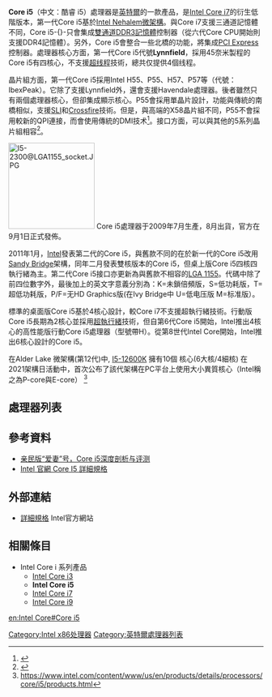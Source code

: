 {{Merge to|酷睿|time=2021-06-24T18:07:19+00:00}}
{{更新|time=2017-07-25T15:00:53+00:00}}
{{noteTA
|G1=IT
}}
{{Infobox Computer Hardware Cpu
| name = Intel Core i5
| image = Intel Core i5 Logo 2020.png
| image_size = 220x124px
| caption = Intel Core i5的Logo&商標
| produced-start = 2009年
| produced-end = 今
| slowest = 2.3 | slow-unit = GHz
| fastest = 4.9+ | fast-unit = GHz
| fsb-slowest = 2.5 | fsb-slow-unit = GT/s
| fsb-fastest = 8 | fsb-fast-unit = GT/s
| manuf1 = Intel
| core1 = Lynnfield、Clarkdale、Sandy Bridge、Ivy Bridge、Haswell、Broadwell、Skylake、Kaby Lake、Coffee Lake、Comet Lake、Ice Lake
| size-from = 45nm
| size-to = 10nm
| arch = [[x86|x86]]、[[MMX|MMX]]、[[SSE|SSE]]、[[SSE2|SSE2]]、[[SSE3|SSE3]]、[[SSSE3|SSSE3]]、[[x86-64|x86-64]]、[[SSE4|SSE4]]、[[SSE4.1|SSE4.1]]、[[SSE4.2|SSE4.2]]、[[VT-X|VT-X]]、[[AES|AES]]、[[AVX|AVX]]、[[AVX2|AVX2]]、[[AVX-512|AVX-512]]、[[FMA3|FMA3]]、[[TSX|TSX]]
| microarch = Intel [[Nehalem|Nehalem]]<br/>Intel [[Sandy_Bridge|Sandy Bridge]]<br/>Intel [[Ivy_Bridge|Ivy Bridge]]<br/>Intel [[Haswell|Haswell]]<br/>Intel [[Skylake|Skylake]]<br/>Intel [[Kaby_Lake|Kaby Lake]]<br/> Intel [[Coffee_Lake微架構|Coffee Lake]]<br/> Intel [[Comet_Lake微架構|Comet Lake]]<br/> Intel [[Ice_Lake微架構|Ice Lake]] <br/>   Intel [[Alder_Lake微架構|Alder Lake]]
| sock1 = [[Socket_H|Socket H]] (LGA 1156)<br>[[Socket_H2|Socket H2]] (LGA 1155)<br>[[Socket_H3|Socket H3]] (LGA 1150)<br>[[Socket_H4|Socket H4]] (LGA 1151)<br>[[Socket_H5|Socket H5]]（LGA 1200）<br>[[Socket_R4|Socket R4]] (LGA 2066)(極致版使用) <br>[[LGA_1700|LGA 1700]]
| numcores = 2 / 4 / 6/ 10(12600k)
}}

'''Core i5'''（中文：酷睿 i5）處理器是[[英特爾|英特爾]]的一款產品，是[[Intel_Core_i7|Intel Core i7]]的衍生低階版本，第一代Core i5基於[[Intel_Nehalem微架構|Intel Nehalem微架構]]。與Core i7支援三通道記憶體不同，Core i5-{}-只會集成[[雙通道|雙通道]][[DDR3|DDR3]][[記憶體|記憶體]]控制器（從六代Core CPU開始則支援DDR4記憶體）。另外，Core i5會整合一些北橋的功能，將集成[[PCI_Express|PCI Express]]控制器。處理器核心方面，第一代Core i5代號'''Lynnfield'''，採用45奈米製程的Core i5有四核心，不支援[[超线程|超线程]]技術，總共仅提供4個线程。

晶片組方面，第一代Core i5採用Intel H55、P55、H57、P57等（代號：IbexPeak）。它除了支援Lynnfield外，還會支援Havendale處理器。後者雖然只有兩個處理器核心，但卻集成顯示核心。P55會採用單晶片設計，功能與傳統的南橋相似，支援[[SLI|SLI]]和[[Crossfire|Crossfire]]技術。但是，與高端的X58晶片組不同，P55不會採用較新的QPI連接，而會使用傳統的DMI技术<ref>{{Cite web |url=http://www.inpai.com.cn/doc/hard/86947.htm |title=Intel未来新芯片组P55新特性初步曝光 |accessdate=2008-12-25 |archive-date=2010-01-08 |archive-url=https://web.archive.org/web/20100108132434/http://www.inpai.com.cn/doc/hard/86947.htm |dead-url=no }}</ref>。接口方面，可以與其他的5系列晶片組相容<ref>{{Cite web |url=http://www.pcpop.com/doc/0/357/357079.shtml |title=8大改变 LGA1156接口P55芯片规格曝光 |accessdate=2008-12-25 |archive-date=2017-10-15 |archive-url=https://web.archive.org/web/20171015203608/http://www.pcpop.com/doc/0/357/357079.shtml |dead-url=no }}</ref>。

[[File:I5-2300@LGA1155_socket.JPG|170px]]
Core i5處理器于2009年7月生產，8月出貨，官方在9月1日正式發佈。

2011年1月，[[Intel|Intel]]發表第二代的Core i5，與舊款不同的在於新一代的Core i5改用[[Sandy_Bridge|Sandy Bridge]]架構，同年二月發表雙核版本的Core i5，但桌上版Core i5四核四執行緒為主。第二代Core i5接口亦更新為與舊款不相容的[[LGA_1155|LGA 1155]]。代碼中除了前四位數字外，最後加上的英文字意義分別為：K=未鎖倍頻版，S=低功耗版，T=超低功耗版，P/F=无HD Graphics版(在Ivy Bridge中 U=低电压版 M=标准版）。

標準的桌面版Core i5基於4核心設計，較Core i7不支援超執行緒技術。行動版Core i5長期為2核心並採用[[超執行緒|超執行緒]]技術，但自第6代Core i5開始，Intel推出4核心的高性能版行動Core i5處理器（型號帶H）。從第8世代Intel Core開始，Intel推出6核心設計的Core i5。

在Alder Lake 微架構(第12代)中, [[I5-12600K|I5-12600K]]  擁有10個 核心(6大核/4細核) 在2021架構日活動中，首次公布了該代架構在PC平台上使用大小異質核心（Intel稱之為P-core與E-core）
<ref>
https://www.intel.com/content/www/us/en/products/details/processors/core/i5/products.html
</ref>

== 處理器列表 ==
{{main|Intel Core i5處理器列表}}
{{IntelProcessorRoadmap}}

== 參考資料 ==
{{reflist|2}}
*[http://www.expreview.com/?action-viewnews-itemid-8118 亲民版“爱妻”号，Core i5深度剖析与评测] {{Wayback|url=http://www.expreview.com/?action-viewnews-itemid-8118 |date=20191204125951 }}
*[http://ark.intel.com/ProductCollection.aspx?familyID=42912 Intel 官網 Core I5 詳細規格] {{Wayback|url=http://ark.intel.com/ProductCollection.aspx?familyID=42912 |date=20110602035828 }}

== 外部連結 ==
*[http://www.intel.com/content/www/us/en/processors/processor-numbers.html 詳細規格] {{Wayback|url=http://www.intel.com/content/www/us/en/processors/processor-numbers.html |date=20210204105609 }} Intel官方網站

== 相關條目 ==
*Intel Core i 系列產品
**[[Intel_Core_i3|Intel Core i3]]
**'''Intel Core i5'''
**[[Intel_Core_i7|Intel Core i7]]
**[[Intel_Core_i9|Intel Core i9]]

{{Intel_processors}}
	
[[Category:Intel_x86处理器|Category:Intel x86处理器]]
[[Category:英特爾處理器列表|Category:英特爾處理器列表]]

	
[[en:Intel_Core#Core_i5|en:Intel Core#Core i5]]
